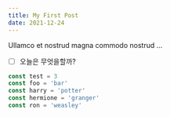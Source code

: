 ```yaml
---
title: My First Post
date: 2021-12-24
---
```



Ullamco et nostrud magna commodo nostrud ...

- [ ] 오늘은 무엇을할까?


<Hello />

```js title="안녕" 
const test = 3
const foo = 'bar'
const harry = 'potter'
const hermione = 'granger'
const ron = 'weasley'
```

